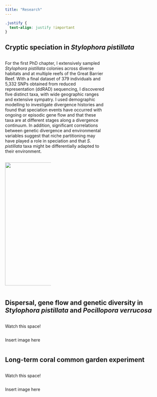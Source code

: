```yaml
---
title: "Research"
---
```


```{=html}
<style>

.add-space{

padding-right: 5%;

}

</style>
```
```css
.justify {
  text-align: justify !important
}
```
::: {.justify}

## Cryptic speciation in *Stylophora pistillata*

::: {.column .add-space width="65%"}
For the first PhD chapter, I extensively sampled *Stylophora pistillata* colonies across diverse habitats and at multiple reefs of the Great Barrier Reef. With a final dataset of 379 individuals and 5,332 SNPs obtained from reduced representation (ddRAD) sequencing, I discovered five distinct taxa, with wide geographic ranges and extensive sympatry. I used demographic modelling to investigate divergence histories and found that speciation events have occurred with ongoing or episodic gene flow and that these taxa are at different stages along a divergence continuum. In addition, significant correlations between genetic divergence and environmental variables suggest that niche partitioning may have played a role in speciation and that *S. pistillata* taxa might be differentially adapted to their environment.
:::

::: {.column width="30%"}
![](img/Sytylo_macro.png){width="10.7cm"}
:::

## Dispersal, gene flow and genetic diversity in *Stylophora pistillata* and *Pocillopora verrucosa*

::: {.column .add-space width="65%"}
Watch this space!
:::

::: {.column width="30%"}
Insert image here
:::

## Long-term coral common garden experiment

::: {.column .add-space width="65%"}
Watch this space!
:::

::: {.column width="30%"}
Insert image here
:::

:::